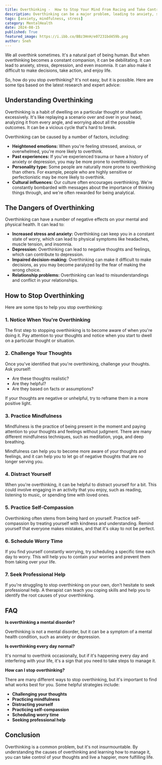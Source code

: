 ```yaml
---
title: Overthinking -  How to Stop Your Mind From Racing and Take Control
description: Overthinking can be a major problem, leading to anxiety, stress, and even insomnia. Learn how to identify overthinking, challenge negative thoughts, and practice mindfulness to regain control of your mind.
tags: [anxiety, mindfulness, stress]
category: MentalHealth
date: 2024-08-15
published: True
featured_image: https://i.ibb.co/BBz3HnH/e07231bd459b.png
author: Sneh
---
```



We all overthink sometimes. It's a natural part of being human. But when overthinking becomes a constant companion, it can be debilitating. It can lead to anxiety, stress, depression, and even insomnia. It can also make it difficult to make decisions, take action, and enjoy life.

So, how do you stop overthinking? It's not easy, but it is possible. Here are some tips based on the latest research and expert advice:

## Understanding Overthinking

Overthinking is a habit of dwelling on a particular thought or situation excessively. It's like replaying a scenario over and over in your head, analyzing it from every angle, and worrying about all the possible outcomes. It can be a vicious cycle that's hard to break.

Overthinking can be caused by a number of factors, including:

* **Heightened emotions:** When you're feeling stressed, anxious, or overwhelmed, you're more likely to overthink.
* **Past experiences:** If you've experienced trauma or have a history of anxiety or depression, you may be more prone to overthinking.
* **Personality type:** Some people are naturally more prone to overthinking than others. For example, people who are highly sensitive or perfectionistic may be more likely to overthink.
* **Cultural influences:** Our culture often encourages overthinking. We're constantly bombarded with messages about the importance of thinking things through, and we're often rewarded for being analytical.

## The Dangers of Overthinking

Overthinking can have a number of negative effects on your mental and physical health. It can lead to:

* **Increased stress and anxiety:** Overthinking can keep you in a constant state of worry, which can lead to physical symptoms like headaches, muscle tension, and insomnia.
* **Depression:** Overthinking can lead to negative thoughts and feelings, which can contribute to depression.
* **Impaired decision-making:** Overthinking can make it difficult to make decisions, as you may become paralyzed by the fear of making the wrong choice.
* **Relationship problems:** Overthinking can lead to misunderstandings and conflict in your relationships.

## How to Stop Overthinking

Here are some tips to help you stop overthinking:

### 1. Notice When You're Overthinking

The first step to stopping overthinking is to become aware of when you're doing it. Pay attention to your thoughts and notice when you start to dwell on a particular thought or situation.

### 2. Challenge Your Thoughts

Once you've identified that you're overthinking, challenge your thoughts. Ask yourself:

* Are these thoughts realistic?
* Are they helpful?
* Are they based on facts or assumptions?

If your thoughts are negative or unhelpful, try to reframe them in a more positive light.

### 3. Practice Mindfulness

Mindfulness is the practice of being present in the moment and paying attention to your thoughts and feelings without judgment. There are many different mindfulness techniques, such as meditation, yoga, and deep breathing.

Mindfulness can help you to become more aware of your thoughts and feelings, and it can help you to let go of negative thoughts that are no longer serving you.

### 4. Distract Yourself

When you're overthinking, it can be helpful to distract yourself for a bit. This could involve engaging in an activity that you enjoy, such as reading, listening to music, or spending time with loved ones.

### 5. Practice Self-Compassion

Overthinking often stems from being hard on yourself. Practice self-compassion by treating yourself with kindness and understanding. Remind yourself that everyone makes mistakes, and that it's okay to not be perfect.

### 6. Schedule Worry Time

If you find yourself constantly worrying, try scheduling a specific time each day to worry. This will help you to contain your worries and prevent them from taking over your life.

### 7. Seek Professional Help

If you're struggling to stop overthinking on your own, don't hesitate to seek professional help. A therapist can teach you coping skills and help you to identify the root causes of your overthinking.

## FAQ

**Is overthinking a mental disorder?**

Overthinking is not a mental disorder, but it can be a symptom of a mental health condition, such as anxiety or depression.

**Is overthinking every day normal?**

It's normal to overthink occasionally, but if it's happening every day and interfering with your life, it's a sign that you need to take steps to manage it.

**How can I stop overthinking?**

There are many different ways to stop overthinking, but it's important to find what works best for you. Some helpful strategies include:

* **Challenging your thoughts**
* **Practicing mindfulness**
* **Distracting yourself**
* **Practicing self-compassion**
* **Scheduling worry time**
* **Seeking professional help**

## Conclusion

Overthinking is a common problem, but it's not insurmountable. By understanding the causes of overthinking and learning how to manage it, you can take control of your thoughts and live a happier, more fulfilling life.
